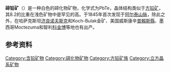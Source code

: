 {{Infobox mineral
| name        = 碲铅矿
| category    = 碲化物矿物
| boxwidth    = 
| boxbgcolor  = 
| image       = Altaite-170094.jpg
| imagesize   = 
| caption     = 岩石中脉状与斑状的银色碲铅矿(尺寸：3.5 x 2.9 x 1.9 cm)，产自美国新墨西哥州[[唐娜安娜縣|唐娜安娜縣]]Hilltop Mine
| formula     = PbTe
| molweight   = 334.8
| strunz      = 2.CD.10
| system      = [[立方晶系|立方晶系]]
| class       = Hexoctahedral (m{{overline|3}}m) <br/>[[赫尔曼–莫甘记号|H-M记号]]: (4/m {{overline|3}} 2/m)
| symmetry    = ''F''m{{overline|3}}m
| color       = 锡白色至黄白色，空气中黯淡成棕黄色
| habit       = 可见立方体和八面体，但主要是块状与颗粒
| twinning    = 
| cleavage    = 立方体三个晶面方向均完全解理
| fracture    = 不均匀
| mohs        = 2.5 - 3
| luster      = 金属
| streak      = 黑色
| gravity     = 8.2 - 8.3
| references  = <ref>[http://www.mindat.org/min-147.html Mindat data with locations]</ref><ref>[http://www.webmineral.com/data/Altaite.shtml Webmineral data]</ref>
}}

'''碲铅矿'''（{{lang-en|Altaite}}）是一种白色的碲化物矿物，化学式为PbTe，晶体结构类似于[[方铅矿|方铅矿]]，其8.2的比重在浅色矿物中是罕见的高。于1845年首次发现于[[阿尔泰山脉|阿尔泰山脉]]，除此之外，在哈萨克斯坦[[济良诺夫斯克|济良诺夫斯克]]和Koch-Bulak金矿、美国威斯康辛[[普賴斯縣_(威斯康辛州)|普賴斯縣]]、墨西哥Moctezuma和智利[[科金博|科金博]]等地也有出产。

==参考资料==
{{Reflist}}
{{Commons category|Altaite}}
{{mineral-stub}}
[[Category:含铅矿物|Category:含铅矿物]]
[[Category:碲化物矿物|Category:碲化物矿物]]
[[Category:方铅矿族|Category:方铅矿族]]
[[Category:立方晶系矿物|Category:立方晶系矿物]]